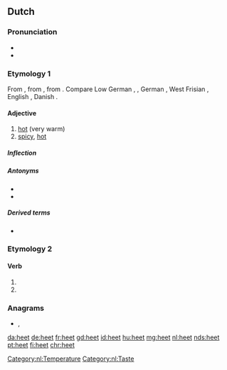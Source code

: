 ==Dutch==

===Pronunciation===
* {{rhymes|eːt|lang=nl}}
* {{IPA|/ɦeːt/|lang=nl}}

===Etymology 1===
From {{inh|nl|dum|*heet}}, from {{inh|nl|odt|*hēt}}, from {{inh|nl|gem-pro|*haitaz}}. Compare Low German {{m|nds|het}}, {{m|nds|heet}}, German {{m|de|heiß}}, West Frisian {{m|fy|hjit}}, English {{m|en|hot}}, Danish {{m|da|hed}}.

====Adjective====
{{nl-adj|heter}}

# [[hot]] (very warm)
# [[spicy]], [[hot]]

=====Inflection=====
{{nl-decl-adj|hete}}

=====Antonyms=====
* {{l|nl|koud}}
* {{l|nl|koel}}

=====Derived terms=====
* {{l|nl|hitte}}

===Etymology 2===

====Verb====
{{nl-verb-form}}

# {{nl-verb form of|p=123|n=sg|t=pres|m=ind|heten}}
# {{nl-verb form of|m=imp|heten}}

===Anagrams===
* {{l|nl|hete}}, {{l|nl|thee}}

[[Category:nl:Temperature]]
[[Category:nl:Taste]]

[[da:heet]]
[[de:heet]]
[[fr:heet]]
[[gd:heet]]
[[id:heet]]
[[hu:heet]]
[[mg:heet]]
[[nl:heet]]
[[nds:heet]]
[[pt:heet]]
[[fi:heet]]
[[chr:heet]]